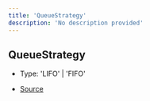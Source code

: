 ```yaml
---
title: 'QueueStrategy'
description: 'No description provided'
---
```


## QueueStrategy

- Type: 'LIFO' \| 'FIFO'

- [Source](https://github.com/androz2091/discord-player/blob/ce04b3f4c6671029ce4d4aa9090e56ac7e7f5666/packages/utils/src/Queue.ts#L3)
